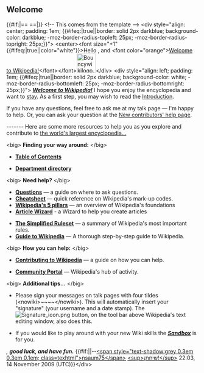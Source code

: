 <article id="25082234" title=User talk:SometimesItTakesAJerk>
	<talkpage id="25082234" title="User talk:SometimesItTakesAJerk">


== Welcome ==
{{#if:|== {{{heading}}} ==|}}
&lt;!-- This comes from the template {{subst:W-screen}} --&gt;
&lt;div style=&quot;align: center; padding: 1em; {{#ifeq:{{{clear}}}|true||border: solid 2px darkblue; background-color: darkblue; -moz-border-radius-topleft: 25px; -moz-border-radius-topright: 25px;}}&quot;&gt;
&lt;center&gt;&lt;font size=&quot;+1&quot; {{#ifeq:{{{clear}}}|true||color=&quot;white&quot;}}&gt;Hello {{BASEPAGENAME}}, and &lt;font color=&quot;orange&quot;&gt;[[Wikipedia:Welcoming committee/Welcome to Wikipedia|Welcome to Wikipedia!]]&lt;/font&gt;&lt;/font&gt;[[File:Bouncywikilogo.gif|50px]]&lt;/div&gt; 
&lt;div style=&quot;align: left; padding: 1em; {{#ifeq:{{{clear}}}|true||border: solid 2px darkblue; background-color: white; -moz-border-radius-bottomleft: 25px; -moz-border-radius-bottomright: 25px;}}&quot;&gt;
'''''[[Wikipedia:Welcoming committee/Welcome to Wikipedia|Welcome to Wikipedia!]]''''' I hope you enjoy the encyclopedia and want to [[Wikipedia:Wikipedians|stay]]. As a first step, you may wish to read the [[Wikipedia:Introduction|Introduction]].

If you have any questions, feel free to ask me at my talk page — I'm happy to help. Or, you can ask your question at the [[Wikipedia:New contributors' help page|New contributors' help page]].

-------  
Here are some more resources to help you as you explore and contribute to [[Wikipedia|the world's largest encyclopedia...]]

&lt;big&gt; '''Finding your way around:''' &lt;/big&gt;
{{col-begin}}
{{col-2}}
* '''[[Wikipedia:Contents|Table of Contents]]'''
{{col-2}}
* '''[[Wikipedia:Department directory|Department directory]]'''
{{col-end}}

&lt;big&gt; '''Need help?''' &lt;/big&gt;
{{col-begin}}
{{col-2}}
* '''[[Wikipedia:Questions|Questions]]''' — a guide on where to ask questions.
* '''[[Wikipedia:Cheatsheet|Cheatsheet]]''' — quick reference on Wikipedia's mark-up codes.
* '''[[Wikipedia:Five pillars|Wikipedia's 5 pillars]]''' — an overview of Wikipedia's foundations
* '''[[Wikipedia:Article wizard 2.0|Article Wizard]]''' - a Wizard to help you create articles
{{col-2}}
* '''[[Wikipedia:Simplified Ruleset|The Simplified Ruleset]]''' — a summary of Wikipedia's most important rules.
*'''[[Help:Wikipedia: The Missing Manual|Guide to Wikipedia]]''' — A thorough step-by-step guide to Wikipedia.
{{col-end}}

&lt;big&gt; '''How you can help:''' &lt;/big&gt;
{{col-begin}}
{{col-2}}
* '''[[Wikipedia:Contributing to Wikipedia|Contributing to Wikipedia]]''' — a guide on how you can help.
{{col-2}}
* '''[[Wikipedia:Community Portal|Community Portal]]''' — Wikipedia's hub of activity.
{{col-end}}

&lt;big&gt; '''Additional tips...''' &lt;/big&gt; 
{{col-begin}}
{{col-2}}
* Please sign your messages on talk pages with four tildes (&lt;nowiki&gt;~~~~&lt;/nowiki&gt;). This will automatically insert your &quot;signature&quot; (your username and a date stamp). The [[Image:Signature_icon.png]] button, on the tool bar above Wikipedia's text editing window, also does this. 
{{col-2}}
* If you would like to play around with your new Wiki skills the '''''[[Wikipedia:Sandbox|Sandbox]]''''' is for you. 
{{col-end}}

''{{BASEPAGENAME}}, '''good luck, and have fun.''''' {{#if:|{{{sig}}}|--[[User:nsaum75|&lt;span style=&quot;text-shadow:grey 0.3em 0.3em 0.1em; class=texhtml&quot;&gt;nsaum75&lt;/span&gt;]] [[User talk:nsaum75|&lt;sup&gt;¡שיחת!&lt;/sup&gt;]] 22:03, 14 November 2009 (UTC)}}&lt;/div&gt;
	</talkpage>
</article>